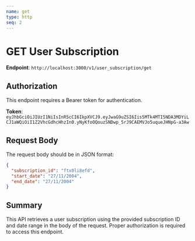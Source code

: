 ```yaml
---
name: get
type: http
seq: 2
---
```


# GET User Subscription

**Endpoint**: `http://localhost:3000/v1/user_subscription/get`

## Authorization

This endpoint requires a Bearer token for authentication.

**Token**: `eyJhbGciOiJIUzI1NiIsInR5cCI6IkpXVCJ9.eyJwaG9uZSI6Iis5MTk4MTI5NDA3MDYiLCJ1aWQiOiI1Z2VhcGdhcHhzIn0.yNyKfoOQouzSNDwp_5rJ9CAEMVJo5uqueJHNpG-a3Aw`

## Request Body

The request body should be in JSON format:

```json
{
  "subscription_id": "ftx0li8efd",
  "start_date": "27/11/2004",
  "end_date": "27/11/2004"
}
```

## Summary

This API retrieves a user subscription using the provided subscription ID and date range in the body of the request. Proper authorization is required to access this endpoint.